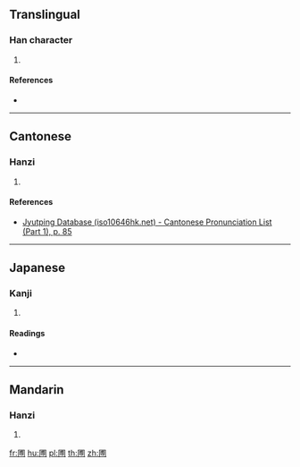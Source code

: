 ==Translingual==

===Han character===
{{Han char|rn=31|rad=囗|as=10|sn=13|four=|canj=WIBI|ids=⿴囗尃}}

# {{defn|Han|sort=囗10}}

====References====
* {{Han ref|kx=0220.060|dkj=04816|hdz=10724.040|uh=5711|ud=22289}}

----

==Cantonese==

===Hanzi===
{{yue-hanzi|jyut=[[pou2]]|y=pou2}}

# {{defn|lang=yue|sort=囗10}}

====References====
* [http://www.iso10646hk.net/jp/document/download.jsp Jyutping Database (iso10646hk.net) - Cantonese Pronunciation List (Part 1), p. 85]

----

==Japanese==

===Kanji===
{{ja-kanji|grade=|rs=囗10}}

# {{defn|lang=ja|sort=囗10}}

====Readings====
* {{ja-readings|on=[[ほ]] (ho), [[ふ]] (fu)|kun=[[はたけ]] (hatake), [[にわ]] (niwa)}}

----

==Mandarin==

===Hanzi===
{{cmn-hanzi|pin=[[fù]] ([[fu4]])|wg=fu<sup>4</sup>}}

# {{defn|lang=cmn|sort=囗10}}

[[fr:圑]]
[[hu:圑]]
[[pl:圑]]
[[th:圑]]
[[zh:圑]]